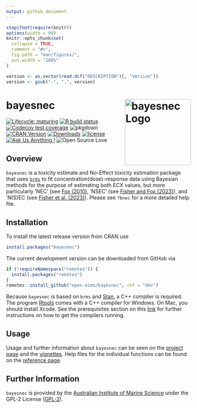 ```yaml
---
output: github_document
---
```


<!-- README.md is generated from README.Rmd. Please edit that file -->

```r
stopifnot(require(knitr))
options(width = 90)
knitr::opts_chunk$set(
  collapse = TRUE,
  comment = "#>",
  fig.path = "man/figures/",
  out.width = "100%"
)
```

```r
version <- as.vector(read.dcf("DESCRIPTION")[, "Version"])
version <- gsub("-", ".", version)
```

# bayesnec <img src="man/figures/logo.png" width = 180 alt="bayesnec Logo" align="right" />

<!-- badges: start -->
[![Lifecycle: maturing](https://img.shields.io/badge/lifecycle-maturing-blue.svg)](https://lifecycle.r-lib.org/articles/stages.html)
[![R build status](https://github.com/open-AIMS/bayesnec/actions/workflows/R-CMD-check.yaml/badge.svg?branch=dev)](https://github.com/open-AIMS/bayesnec/actions)
[![Codecov test coverage](https://codecov.io/gh/open-aims/bayesnec/branch/master/graph/badge.svg)](https://app.codecov.io/gh/open-aims/bayesnec?branch=master)
![pkgdown](https://github.com/open-AIMS/bayesnec/workflows/pkgdown/badge.svg)
[![CRAN Version](https://www.r-pkg.org/badges/version/bayesnec)](https://cran.r-project.org/package=bayesnec)
[![Downloads](https://cranlogs.r-pkg.org/badges/bayesnec?color=brightgreen)](https://CRAN.R-project.org/package=bayesnec)
[![license](https://img.shields.io/badge/license-GPL--2-lightgrey.svg)](https://choosealicense.com/)
[![Ask Us Anything
\!](https://img.shields.io/badge/Ask%20us-anything-1abc9c.svg)](https://github.com/open-AIMS/bayesnec/issues/new)
![Open Source
Love](https://badges.frapsoft.com/os/v2/open-source.svg?v=103)
<!-- badges: end -->

## Overview 

`bayesnec` is a toxicity estimate and No-Effect toxicity estimation package that uses
[`brms`](https://github.com/paul-buerkner/brms) to fit
concentration(dose)-response data using Bayesian methods for the purpose of
estimating both ECX values, but more particularly 'NEC' (see [Fox (2010)](doi:10.1016/j.ecoenv.2009.09.012), 
'NSEC' (see [Fisher and Fox (2023)](10.1002/etc.5610)), and 'N(S)EC (see [Fisher et al. (2023)](10.1002/ieam.4809)). Please see `?bnec` for a
more detailed help file.

## Installation

To install the latest release version from CRAN use

```r
install.packages("bayesnec")
```

The current development version can be downloaded from GitHub via

```r
if (!requireNamespace("remotes")) {
  install.packages("remotes")
}
remotes::install_github("open-aims/bayesnec", ref = "dev")
```

Because `bayesnec` is based on `brms` and [Stan](https://mc-stan.org/), a C++
compiler is required. The program
[Rtools](https://cran.r-project.org/bin/windows/Rtools/) comes with a C++
compiler for Windows. On Mac, you should install Xcode. See the prerequisites
section on this
[link](https://github.com/stan-dev/rstan/wiki/RStan-Getting-Started)
for further instructions on how to get the compilers running.

## Usage

Usage and further information about `bayesnec` can be seen on the [project
page](https://open-aims.github.io/bayesnec/) and the
[vignettes](https://open-aims.github.io/bayesnec/articles/). Help files for the
individual functions can be found on the
[reference page](https://open-aims.github.io/bayesnec/reference/).

## Further Information

`bayesnec` is provided by the
[Australian Institute of Marine Science](https://www.aims.gov.au) under the
GPL-2 License ([GPL-2](https://opensource.org/license/gpl-2-0)).
